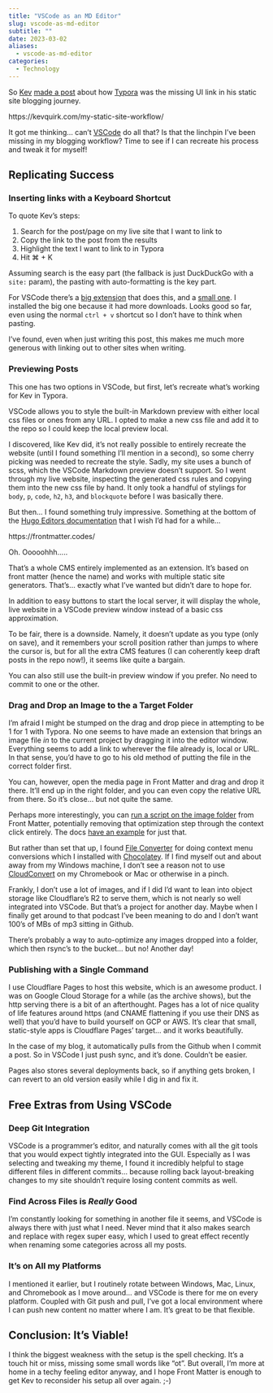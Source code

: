 ```yaml
---
title: "VSCode as an MD Editor"
slug: vscode-as-md-editor
subtitle: ""
date: 2023-03-02
aliases: 
  - vscode-as-md-editor
categories:
  - Technology
---
```

So [Kev](https://fosstodon.org/@kev) [made a post](https://kevquirk.com/my-static-site-workflow/) about how [Typora](https://typora.io/) was the missing UI link in his static site blogging journey. 

https://kevquirk.com/my-static-site-workflow/

It got me thinking... can't [VSCode](https://code.visualstudio.com/) do all that? Is that the linchpin I've been missing in my blogging workflow? Time to see if I can recreate his process and tweak it for myself!

<!--more-->

## Replicating Success

### Inserting links with a Keyboard Shortcut

To quote Kev's steps:

1. Search for the post/page on my live site that I want to link to
2. Copy the link to the post from the results
3. Highlight the text I want to link to in Typora
4. Hit ⌘ + K

Assuming search is the easy part (the fallback is just DuckDuckGo with a `site:` param), the pasting with auto-formatting is the key part.

For VSCode there's a [big extension](https://marketplace.visualstudio.com/items?itemName=yzhang.markdown-all-in-one) that does this, and a [small one](https://marketplace.visualstudio.com/items?itemName=mdickin.markdown-shortcuts). I installed the big one because it had more downloads. Looks good so far, even using the normal `ctrl + v` shortcut so I don't have to think when pasting.

I've found, even when just writing this post, this makes me much more generous with linking out to other sites when writing.

### Previewing Posts

This one has two options in VSCode, but first, let's recreate what's working for Kev in Typora.

VSCode allows you to style the built-in Markdown preview with either local css files or ones from any URL. I opted to make a new css file and add it to the repo so I could keep the local preview local.

I discovered, like Kev did, it's not really possible to entirely recreate the website (until I found something I'll mention in a second), so some cherry picking was needed to recreate the style. Sadly, my site uses a bunch of scss, which the VSCode Markdown preview doesn't support. So I went through my live website, inspecting the generated css rules and copying them into the new css file by hand. It only took a handful of stylings for `body`, `p`, `code`, `h2`, `h3`, and `blockquote` before I was basically there.

But then... I found something truly impressive. Something at the bottom of the [Hugo Editors documentation](https://gohugo.io/tools/editors/#visual-studio-code) that I wish I'd had for a while...

https://frontmatter.codes/

Oh. Ooooohhh.....

That's a whole CMS entirely implemented as an extension. It's based on front matter (hence the name) and works with multiple static site generators. That's... exactly what I've wanted but didn't dare to hope for. 

In addition to easy buttons to start the local server, it will display the whole, live website in a VSCode preview window instead of a basic css approximation. 

To be fair, there is a downside. Namely, it doesn't update as you type (only on save), and it remembers your scroll position rather than jumps to where the cursor is, but for all the extra CMS features (I can coherently keep draft posts in the repo now!), it seems like quite a bargain. 

You can also still use the built-in preview window if you prefer. No need to commit to one or the other.

### Drag and Drop an Image to the a Target Folder

I'm afraid I might be stumped on the drag and drop piece in attempting to be 1 for 1 with Typora. No one seems to have made an extension that brings an image file *in* to the current project by dragging it into the editor window. Everything seems to add a link to wherever the file already is, local or URL. In that sense, you'd have to go to his old method of putting the file in the correct folder first.

You can, however, open the media page in Front Matter and drag and drop it there. It'll end up in the right folder, and you can even copy the relative URL from there. So it's close... but not quite the same.

Perhaps more interestingly, you can [run a script on the image folder](https://frontmatter.codes/docs/custom-actions#creating-a-media-script) from Front Matter, potentially removing that optimization step through the context click entirely. The docs [have an example](https://frontmatter.codes/docs/custom-actions#optimize-image-(media-file-script)) for just that.

But rather than set that up, I found [File Converter](https://github.com/Tichau/FileConverter) for doing context menu conversions which I installed with [Chocolatey](https://chocolatey.org/). If I find myself out and about away from my Windows machine, I don't see a reason not to use [CloudConvert](https://cloudconvert.com/webp-converter) on my Chromebook or Mac or otherwise in a pinch.

Frankly, I don't use a lot of images, and if I did I'd want to lean into object storage like Cloudflare's R2 to serve them, which is not nearly so well integrated into VSCode. But that's a project for another day. Maybe when I finally get around to that podcast I've been meaning to do and I don't want 100's of MBs of mp3 sitting in Github. 

There's probably a way to auto-optimize any images dropped into a folder, which then rsync's to the bucket... but no! Another day!

### Publishing with a Single Command

I use Cloudflare Pages to host this website, which is an awesome product. I was on Google Cloud Storage for a while (as the archive shows), but the http serving there is a bit of an afterthought. Pages has a lot of nice quality of life features around https (and CNAME flattening if you use their DNS as well) that you'd have to build yourself on GCP or AWS. It's clear that small, static-style apps is Cloudflare Pages' target... and it works beautifully.

In the case of my blog, it automatically pulls from the Github when I commit a post. So in VSCode I just push sync, and it's done. Couldn't be easier.

Pages also stores several deployments back, so if anything gets broken, I can revert to an old version easily while I dig in and fix it.

## Free Extras from Using VSCode

### Deep Git Integration

VSCode is a programmer's editor, and naturally comes with all the git tools that you would expect tightly integrated into the GUI. Especially as I was selecting and tweaking my theme, I found it incredibly helpful to stage different files in different commits... because rolling back layout-breaking changes to my site shouldn't require losing content commits as well.

### Find Across Files is *Really* Good

I'm constantly looking for something in another file it seems, and VSCode is always there with just what I need. Never mind that it also makes search and replace with regex super easy, which I used to great effect recently when renaming some categories across all my posts.

### It's on All my Platforms

I mentioned it earlier, but I routinely rotate between Windows, Mac, Linux, and Chromebook as I move around... and VSCode is there for me on every platform. Coupled with Git push and pull, I've got a local environment where I can push new content no matter where I am. It's great to be that flexible.

## Conclusion: It's Viable!

I think the biggest weakness with the setup is the spell checking. It's a touch hit or miss, missing some small words like "ot". But overall, I'm more at home in a techy feeling editor anyway, and I hope Front Matter is enough to get Kev to reconsider his setup all over again. ;-)